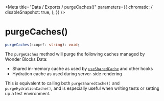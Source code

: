
<Meta
    title="Data / Exports / purgeCaches()"
    parameters={{
        chromatic: {
            disableSnapshot: true,
        },
    }}
/>

# purgeCaches()

```ts
purgeCaches(scope?: string): void;
```

The `purgeCaches` method will purge the following caches managed by Wonder Blocks Data:

- Shared in-memory cache as used by  [`useSharedCache`](/docs/data-exports-usesharedcache--page) and other hooks
- Hydration cache as used during server-side rendering

This is equivalent to calling both `purgeSharedCache()` and `purgeHydrationCache()`, and is especially useful when writing tests or setting up a test environment.
